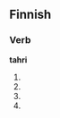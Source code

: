 ==Finnish==

===Verb===
'''tahri'''

# {{fi-form of|[[tahria]]|type=verb|pr=third-person|pl=singular|mood=indicative|tense=past}}
# {{fi-form of|[[tahria]]|type=verb|mood=indicative|tense=present connegative}}
# {{fi-form of|[[tahria]]|type=verb|pr=second-person|pl=singular|mood=imperative|tense=present}}
# {{fi-form of|[[tahria]]|type=verb|pr=second-person|pl=singular|mood=imperative|tense=present connegative}}